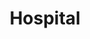 ---
slug: hospital
link: /projects/hospital/
category: 'projects'
title: Hospital
publicData: Sep 11th 2020
pagesCount: 1
pages: 
        - page:
            - image: test
            - title: Главная
sortIdx: 280
---